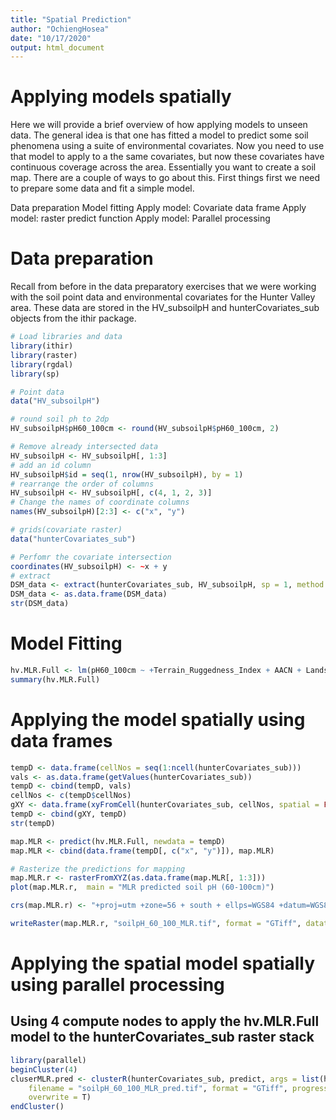 ```yaml
---
title: "Spatial Prediction"
author: "OchiengHosea"
date: "10/17/2020"
output: html_document
---
```


# Applying models spatially

Here we will provide a brief overview of how applying models to unseen data. The general idea is that one has fitted a model to predict some soil phenomena using a suite of environmental covariates. Now you need to use that model to apply to a the same covariates, but now these covariates have continuous coverage across the area. Essentially you want to create a soil map. There are a couple of ways to go about this. First things first we need to prepare some data and fit a simple model.

Data preparation
Model fitting
Apply model: Covariate data frame
Apply model: raster predict function
Apply model: Parallel processing

# Data preparation

Recall from before in the data preparatory exercises that we were working with the soil point data and environmental covariates for the Hunter Valley area. These data are stored in the HV_subsoilpH and hunterCovariates_sub objects from the ithir package.
```r
# Load libraries and data
library(ithir)
library(raster)
library(rgdal)
library(sp)

# Point data
data("HV_subsoilpH")

# round soil ph to 2dp
HV_subsoilpH$pH60_100cm <- round(HV_subsoilpH$pH60_100cm, 2)

# Remove already intersected data
HV_subsoilpH <- HV_subsoilpH[, 1:3]
# add an id column
HV_subsoilpH$id = seq(1, nrow(HV_subsoilpH), by = 1)
# rearrange the order of columns
HV_subsoilpH <- HV_subsoilpH[, c(4, 1, 2, 3)]
# Change the names of coordinate columns
names(HV_subsoilpH)[2:3] <- c("x", "y")

# grids(covariate raster)
data("hunterCovariates_sub")
```

```r
# Perfomr the covariate intersection
coordinates(HV_subsoilpH) <- ~x + y
# extract
DSM_data <- extract(hunterCovariates_sub, HV_subsoilpH, sp = 1, method = 'simple')
DSM_data <- as.data.frame(DSM_data)
str(DSM_data)
```
# Model Fitting
```r
hv.MLR.Full <- lm(pH60_100cm ~ +Terrain_Ruggedness_Index + AACN + Landsat_Band1 + Elevation + Hillshading + Light_insolation + Mid_Slope_Positon + MRVBF + NDVI + TWI + Slope, data = DSM_data)
summary(hv.MLR.Full)
```
# Applying the model spatially using data frames
```r
tempD <- data.frame(cellNos = seq(1:ncell(hunterCovariates_sub)))
vals <- as.data.frame(getValues(hunterCovariates_sub))
tempD <- cbind(tempD, vals)
cellNos <- c(tempD$cellNos)
gXY <- data.frame(xyFromCell(hunterCovariates_sub, cellNos, spatial = FALSE))
tempD <- cbind(gXY, tempD)
str(tempD)
```

```r
map.MLR <- predict(hv.MLR.Full, newdata = tempD)
map.MLR <- cbind(data.frame(tempD[, c("x", "y")]), map.MLR)

# Rasterize the predictions for mapping
map.MLR.r <- rasterFromXYZ(as.data.frame(map.MLR[, 1:3]))
plot(map.MLR.r,  main = "MLR predicted soil pH (60-100cm)")

crs(map.MLR.r) <- "+proj=utm +zone=56 + south + ellps=WGS84 +datum=WGS84 +units=m +no_defs"

writeRaster(map.MLR.r, "soilpH_60_100_MLR.tif", format = "GTiff", datatype = "FLT4S", overwrite = TRUE)
```
# Applying the spatial model spatially using parallel processing
## Using 4 compute nodes to apply the hv.MLR.Full model to the hunterCovariates_sub raster stack
```r
library(parallel)
beginCluster(4)
cluserMLR.pred <- clusterR(hunterCovariates_sub, predict, args = list(hv.MLR.Full), 
    filename = "soilpH_60_100_MLR_pred.tif", format = "GTiff", progress = FALSE, 
    overwrite = T)
endCluster()
```

